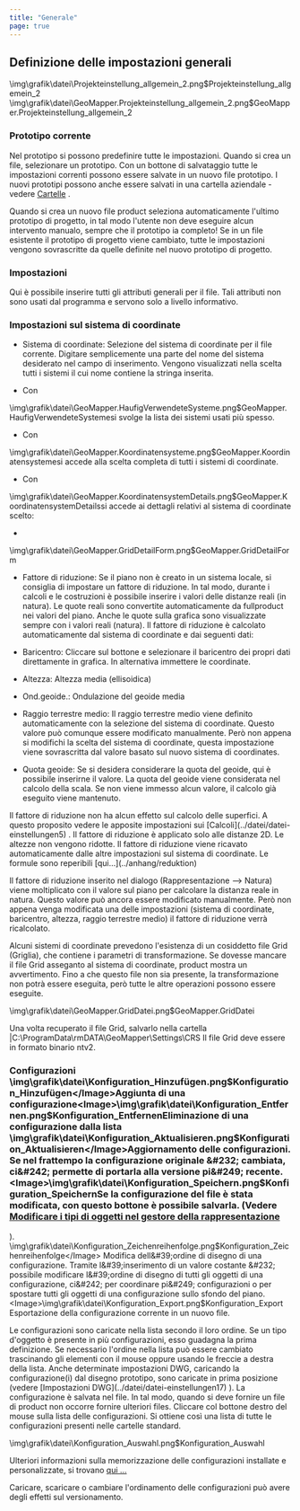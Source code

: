 ```yaml
---
title: "Generale"
page: true
---
```

## Definizione delle impostazioni generali

<GeoDesigner>
<Image>\img\grafik\datei\Projekteinstellung_allgemein_2.png$Projekteinstellung_allgemein_2</Image>
</GeoDesigner>
<GeoMapper>
<Image>\img\grafik\datei\GeoMapper.Projekteinstellung_allgemein_2.png$GeoMapper.Projekteinstellung_allgemein_2</Image>
</GeoMapper>


### Prototipo corrente
Nel prototipo si possono predefinire tutte le impostazioni. Quando si crea un file, selezionare un prototipo. 
Con un bottone di salvataggio tutte le impostazioni correnti possono essere salvate in un nuovo file prototipo. I nuovi prototipi possono anche essere salvati in una cartella aziendale - vedere [Cartelle](../datei/programm-einstellungen6)
. 

<Success>
Quando si crea un nuovo file  <Placeholder>product</Placeholder> seleziona automaticamente l&#39;ultimo prototipo di progetto, in tal modo l&#39;utente non deve eseguire alcun intervento manualo, sempre che il prototipo ia completo!
</Success>

<Warning>
Se in un file esistente il prototipo di progetto viene cambiato, tutte le impostazioni vengono sovrascritte da quelle definite nel nuovo prototipo di progetto.
</Warning>


### Impostazioni
Qui &#232; possibile inserire tutti gli attributi generali per il file. Tali attributi non sono usati dal programma e servono solo a livello informativo.

<GeoMapper>

### Impostazioni sul sistema di coordinate

- <Bold> Sistema di coordinate: </Bold>  Selezione del sistema di coordinate per il file corrente. Digitare semplicemente una parte del nome del sistema desiderato nel campo di inserimento. Vengono visualizzati nella scelta tutti i sistemi il cui nome contiene la stringa inserita.


- Con 


<Image>\img\grafik\datei\GeoMapper.HaufigVerwendeteSysteme.png$GeoMapper.HaufigVerwendeteSysteme</Image>si svolge la lista dei sistemi usati pi&#249; spesso.


- Con 


<Image>\img\grafik\datei\GeoMapper.Koordinatensysteme.png$GeoMapper.Koordinatensysteme</Image>si accede alla scelta completa di tutti i sistemi di coordinate.


- Con 


<Image>\img\grafik\datei\GeoMapper.KoordinatensystemDetails.png$GeoMapper.KoordinatensystemDetails</Image>si accede ai dettagli relativi al sistema di coordinate scelto:


- 
<Image>\img\grafik\datei\GeoMapper.GridDetailForm.png$GeoMapper.GridDetailForm</Image>


- <Bold> Fattore di riduzione: </Bold>  Se il piano non &#232; creato in un sistema locale, si consiglia di impostare un fattore di riduzione. In tal modo, durante i calcoli e le costruzioni &#232; possibile inserire i valori delle distanze reali (in natura). Le quote reali sono convertite automaticamente da <Placeholder>fullproduct</Placeholder> nei valori del piano. Anche le quote sulla grafica sono visualizzate sempre con i valori reali (natura). Il fattore di riduzione &#232; calcolato automaticamente dal sistema di coordinate e dai seguenti dati:


- <Bold> Baricentro: </Bold>  Cliccare sul bottone e selezionare il baricentro dei propri dati direttamente in grafica. In alternativa immettere le coordinate.


- <Bold> Altezza: </Bold>  Altezza media (ellisoidica)


- <Bold> Ond.geoide.: </Bold>  Ondulazione del geoide media


- <Bold> Raggio terrestre medio: </Bold>  Il raggio terrestre medio viene definito automaticamente con la selezione del sistema di coordinate. Questo valore pu&#242; comunque essere modificato manualmente. Per&#242; non appena si modifichi la scelta del sistema di coordinate, questa impostazione viene sovrascritta dal valore basato sul nuovo sistema di coordinates.


- <Bold> Quota geoide: </Bold>  Se si desidera considerare la quota del geoide, qui &#232; possibile inserirne il valore. La quota del geoide viene considerata nel calcolo della scala. Se non viene immesso alcun valore, il calcolo gi&#224; eseguito viene mantenuto.







<Warning>
   Il fattore di riduzione non ha alcun effetto sul calcolo delle superfici. A questo proposito vedere le apposite impostazioni sui [Calcoli](../datei/datei-einstellungen5)
. 
</Warning>
 
<Warning>
 Il fattore di riduzione &#232; applicato solo alle distanze 2D. Le altezze non vengono ridotte.
</Warning>

 
<Success>
 Il fattore di riduzione viene ricavato automaticamente dalle altre impostazioni sul sistema di coordinate. Le formule sono reperibili [qui...](../anhang/reduktion)

Il fattore di riduzione inserito nel dialogo (Rappresentazione --&gt; Natura) viene moltiplicato con il valore sul piano per calcolare la distanza reale in natura.
Questo valore pu&#242; ancora essere modificato manualmente. Per&#242; non appena venga modificata una delle impostazioni (sistema di coordinate, baricentro, altezza, raggio terrestre medio) il fattore di riduzione verr&#224; ricalcolato.  
</Success>

<Warning>
Alcuni sistemi di coordinate prevedono l&#39;esistenza di un cosiddetto file Grid (Griglia), che contiene i parametri di transformazione. Se dovesse mancare il file Grid asseganto al sistema di coordinate,  <Placeholder>product</Placeholder> mostra un avvertimento. Fino a che questo file non sia presente, la transformazione non potr&#224; essere eseguita, per&#242; tutte le altre operazioni possono essere eseguite.


<Image>\img\grafik\datei\GeoMapper.GridDatei.png$GeoMapper.GridDatei</Image>

Una volta recuperato il file Grid, salvarlo nella cartella |C:\ProgramData\rmDATA\GeoMapper\Settings\CRS
Il file Grid deve essere in formato binario ntv2.
</Warning>


</GeoMapper>

### Configurazioni<Image>\img\grafik\datei\Konfiguration_Hinzufügen.png$Konfiguration_Hinzufügen</Image>Aggiunta di una configurazione<Image>\img\grafik\datei\Konfiguration_Entfernen.png$Konfiguration_Entfernen</Image>Eliminazione di una configurazione dalla lista<Image>\img\grafik\datei\Konfiguration_Aktualisieren.png$Konfiguration_Aktualisieren</Image>Aggiornamento delle configurazioni. Se nel frattempo la configurazione originale &#232; cambiata, ci&#242; permette di portarla alla versione pi&#249; recente.<Image>\img\grafik\datei\Konfiguration_Speichern.png$Konfiguration_Speichern</Image>Se la configurazione del file &#232; stata modificata, con questo bottone &#232; possibile salvarla. (Vedere [ Modificare i tipi di oggetti nel gestore della rappresentazione](../darstellungsmanager/objekttypen_bearbeiten)
).<Image>\img\grafik\datei\Konfiguration_Zeichenreihenfolge.png$Konfiguration_Zeichenreihenfolge</Image> Modifica dell&#39;ordine di disegno di una configurazione. Tramite l&#39;inserimento di un valore costante &#232; possibile modificare l&#39;ordine di disegno di tutti gli oggetti di una configurazione, ci&#242; per coordinare pi&#249; configurazioni o per spostare tutti gli oggetti di una configurazione sullo sfondo del piano.<Image>\img\grafik\datei\Konfiguration_Export.png$Konfiguration_Export</Image> Esportazione della configurazione corrente in un nuovo file.

<Success>
Le configurazioni sono caricate nella lista secondo il loro ordine. Se un tipo d&#39;oggetto &#232; presente in pi&#249; configurazioni, esso guadagna la prima definizione. 
Se necessario l&#39;ordine nella lista pu&#242; essere cambiato trascinando gli elementi con il mouse oppure usando le freccie a destra della lista. 
</Success>
<GeoDesigner>
<Warning>
Anche determinate impostazioni DWG, caricando la configurazione(i) dal disegno prototipo, sono caricate in prima posizione (vedere [Impostazioni DWG](../datei/datei-einstellungen17)
).
</Warning>
</GeoDesigner>
<Success>
La configurazione &#232; salvata nel file. In tal modo, quando si deve fornire un file di  <Placeholder>product</Placeholder>  non occorre fornire ulteriori files.
</Success>

<Success>
Cliccare col bottone destro del mouse sulla lista delle configurazioni. Si ottiene cos&#236; una lista di tutte le configurazioni presenti nelle cartelle standard.

<Image>\img\grafik\datei\Konfiguration_Auswahl.png$Konfiguration_Auswahl</Image>

Ulteriori informazioni sulla memorizzazione delle configurazioni installate e personalizzate, si trovano [qui ...](../anhang/dateien)
 
</Success>

<Warning>
Caricare, scaricare o cambiare l&#39;ordinamento delle configurazioni pu&#242; avere degli effetti sul versionamento.
</Warning>

